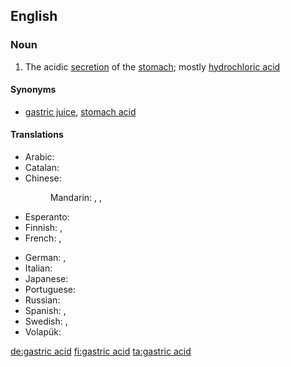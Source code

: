 ==English==
{{wikipedia}}

===Noun===
{{en-noun|head=[[gastric]] [[acid]]|-}}

# {{label|en|biochemistry}} The acidic [[secretion]] of the [[stomach]]; mostly [[hydrochloric acid]]

====Synonyms====
* [[gastric juice]], [[stomach acid]]

====Translations====
{{trans-top|acidic secretion of the stomach}}
* Arabic: {{t|ar|عُصَارَة هَضْمِيَّة|f|tr=ʿuṣāra haḍmiya}}
* Catalan: {{t|ca|àcid gàstric|m}}
* Chinese:
*: Mandarin: {{t+|cmn|胃酸|tr=wèisuān|sc=Hani}}, {{t+|cmn|胃液|tr=wèiyè|sc=Hani}}, {{t|cmn|胃汁|tr=wèizhī|sc=Hani}}
* Esperanto: {{t|eo|stomaksuko}}
* Finnish: {{t|fi|mahaneste}}, {{t|fi|vatsahappo}}
* French: {{t|fr|acide gastrique|m}}, {{t|fr|suc gastrique|m}}
{{trans-mid}}
* German: {{t+|de|Magensäure|f}}, {{t+|de|Magensaft|m}}
* Italian: {{t|it|succo gastrico|m}}
* Japanese: {{t+|ja|胃酸|tr=いさん, isan|sc=Jpan}}
* Portuguese: {{t|pt|ácido gástrico|m}}
* Russian: {{t|ru|желу́дочный сок|m}}
* Spanish: {{t|es|ácido gástrico|m}}, {{t|es|jugo gástrico|m}}
* Swedish: {{t|sv|magsyra|c}}, {{t|sv|magsaft|c}}
* Volapük: {{t|vo|stomägavaet}}
{{trans-bottom}}

[[de:gastric acid]]
[[fi:gastric acid]]
[[ta:gastric acid]]